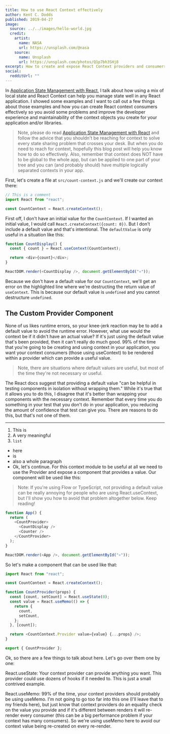```yaml
---
title: How to use React Context effectively
author: Kent C. Dodds
published: 2019-04-27
image:
  source: ../../images/hello-world.jpg
  credit:
    artist:
      name: NASA
      url: https://unsplash.com/@nasa
    source:
      name: Unsplash
      url: https://unsplash.com/photos/Q1p7bh3SHj8
excerpt: How to create and expose React Context providers and consumers
social:
  redditUrl: ""
---
```


In
[Application State Management with React](https://kentcdodds.com/blog/application-state-management-with-react),
I talk about how using a mix of local state and React Context can help you
manage state well in any React application. I showed some examples and I want to
call out a few things about those examples and how you can create React context
consumers effectively so you avoid some problems and improve the developer
experience and maintainability of the context objects you create for your
application and/or libraries.

> Note, please do read
> [Application State Management with React](https://kentcdodds.com/blog/application-state-management-with-react)
> and follow the advice that you shouldn't be reaching for context to solve
> every state sharing problem that crosses your desk. But when you do need to
> reach for context, hopefully this blog post will help you know how to do so
> effectively. Also, remember that context does NOT have to be global to the
> whole app, but can be applied to one part of your tree and you can (and
> probably should) have multiple logically separated contexts in your app.

First, let's create a file at `src/count-context.js` and we'll create our
context there:

```js filename=src/count-context.js
// This is a comment
import React from "react";

const CountContext = React.createContext();
```

First off, I don't have an initial value for the `CountContext`. If I wanted an
initial value, I would call `React.createContext({count: 0})`. But I don't
include a default value and that's intentional. The `defaultValue` is only
useful in a situation like this:

```js
function CountDisplay() {
  const { count } = React.useContext(CountContext);

  return <div>{count}</div>;
}

ReactDOM.render(<CountDisplay />, document.getElementById("⚛️"));
```

Because we don't have a default value for our `CountContext`, we'll get an error
on the highlighted line where we're destructing the return value of
`useContext`. This is because our default value is `undefined` and you cannot
destructure `undefined`.

## The Custom Provider Component

None of us likes runtime errors, so your knee-jerk reaction may be to add a
default value to avoid the runtime error. However, what use would the context be
if it didn't have an actual value? If it's just using the default value that's
been provided, then it can't really do much good. 99% of the time that you're
going to be creating and using context in your application, you want your
context consumers (those using useContext) to be rendered within a provider
which can provide a useful value.

> Note, there are situations where default values are useful, but most of the
> time they're not necessary or useful.

The React docs suggest that providing a default value "can be helpful in testing
components in isolation without wrapping them." While it's true that it allows
you to do this, I disagree that it's better than wrapping your components with
the necessary context. Remember that every time you do something in your test
that you don't do in your application, you reducing the amount of confidence
that test can give you. There are reasons to do this, but that's not one of
them.

---

1. This is
1. A very meaningful
1. `list`

- here
- is
- also a whole paragraph
- Ok, let's continue. For this context module to be useful at all we need to use
  the Provider and expose a component that provides a value. Our component will
  be used like this:

> Note: If you're using Flow or TypeScript, not providing a default value can be
> really annoying for people who are using React.useContext, but I'll show you
> how to avoid that problem altogether below. Keep reading!

```js
function App() {
  return (
    <CountProvider>
      <CountDisplay />
      <Counter />
    </CountProvider>
  );
}

ReactDOM.render(<App />, document.getElementById("⚛️"));
```

So let's make a component that can be used like that:

```js filename=src/count-context.js
import React from "react";

const CountContext = React.createContext();

function CountProvider(props) {
  const [count, setCount] = React.useState(0);
  const value = React.useMemo(() => {
    return {
      count,
      setCount,
    };
  }, [count]);

  return <CountContext.Provider value={value} {...props} />;
}

export { CountProvider };
```

Ok, so there are a few things to talk about here. Let's go over them one by one:

React.useState: Your context provider can provide anything you want. This
provider could use dozens of hooks if it needed to. This is just a small
contrived example.

React.useMemo: 99% of the time, your context providers should probably be using
useMemo. I'm not going to go too far into this one (I'll leave that to my
friends here), but just know that context providers do an equality check on the
value you provide and if it's different between renders it will re-render every
consumer (this can be a big performance problem if your context has many
consumers). So we're using useMemo here to avoid our context value being
re-created on every re-render.
